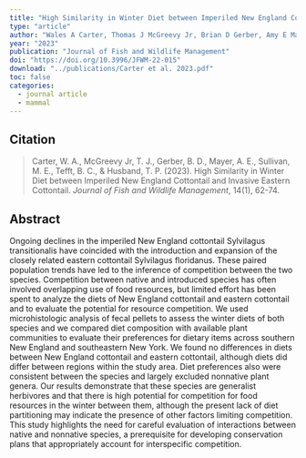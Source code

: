 ```yaml
---
title: "High Similarity in Winter Diet between Imperiled New England Cottontail and Invasive Eastern Cottontail"
type: "article"
author: "Wales A Carter, Thomas J McGreevy Jr, Brian D Gerber, Amy E Mayer, Mary E Sullivan, Brian C Tefft, Thomas P Husband"
year: "2023"
publication: "Journal of Fish and Wildlife Management"
doi: "https://doi.org/10.3996/JFWM-22-015"
download: "../publications/Carter et al. 2023.pdf"
toc: false
categories:
  - journal article
  - mammal
---
```


## Citation 

> Carter, W. A., McGreevy Jr, T. J., Gerber, B. D., Mayer, A. E., Sullivan, M. E., Tefft, B. C., & Husband, T. P. (2023). High Similarity in Winter Diet between Imperiled New England Cottontail and Invasive Eastern Cottontail. *Journal of Fish and Wildlife Management*, 14(1), 62-74.

## Abstract

Ongoing declines in the imperiled New England cottontail Sylvilagus transitionalis have coincided with the introduction and expansion of the closely related eastern cottontail Sylvilagus floridanus. These paired population trends have led to the inference of competition between the two species. Competition between native and introduced species has often involved overlapping use of food resources, but limited effort has been spent to analyze the diets of New England cottontail and eastern cottontail and to evaluate the potential for resource competition. We used microhistologic analysis of fecal pellets to assess the winter diets of both species and we compared diet composition with available plant communities to evaluate their preferences for dietary items across southern New England and southeastern New York. We found no differences in diets between New England cottontail and eastern cottontail, although diets did differ between regions within the study area. Diet preferences also were consistent between the species and largely excluded nonnative plant genera. Our results demonstrate that these species are generalist herbivores and that there is high potential for competition for food resources in the winter between them, although the present lack of diet partitioning may indicate the presence of other factors limiting competition. This study highlights the need for careful evaluation of interactions between native and nonnative species, a prerequisite for developing conservation plans that appropriately account for interspecific competition.